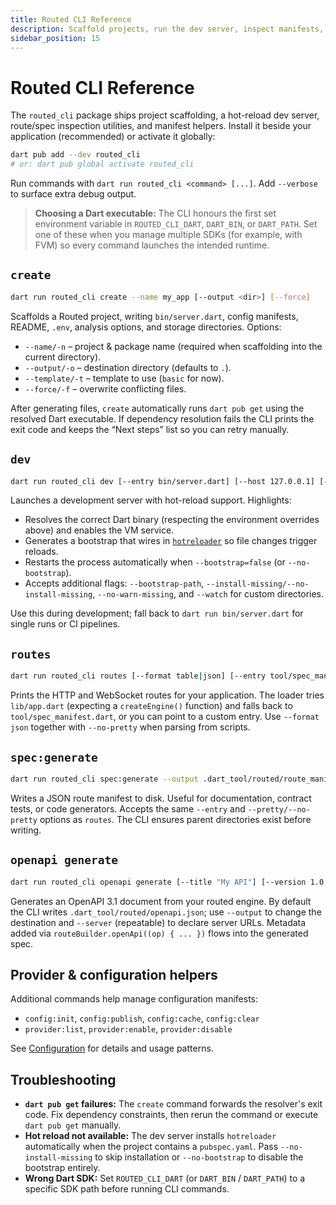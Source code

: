 ```yaml
---
title: Routed CLI Reference
description: Scaffold projects, run the dev server, inspect manifests, and manage providers with routed_cli
sidebar_position: 15
---
```


# Routed CLI Reference

The `routed_cli` package ships project scaffolding, a hot-reload dev server, route/spec inspection utilities, and manifest helpers. Install it beside your application (recommended) or activate it globally:

```bash
dart pub add --dev routed_cli
# or: dart pub global activate routed_cli
```

Run commands with `dart run routed_cli <command> [...]`. Add `--verbose` to surface extra debug output.

> **Choosing a Dart executable:** The CLI honours the first set environment variable in `ROUTED_CLI_DART`, `DART_BIN`, or `DART_PATH`. Set one of these when you manage multiple SDKs (for example, with FVM) so every command launches the intended runtime.

## `create`

```bash
dart run routed_cli create --name my_app [--output <dir>] [--force]
```

Scaffolds a Routed project, writing `bin/server.dart`, config manifests, README, `.env`, analysis options, and storage directories. Options:

- `--name/-n` – project & package name (required when scaffolding into the current directory).
- `--output/-o` – destination directory (defaults to `.`).
- `--template/-t` – template to use (`basic` for now).
- `--force/-f` – overwrite conflicting files.

After generating files, `create` automatically runs `dart pub get` using the resolved Dart executable. If dependency resolution fails the CLI prints the exit code and keeps the “Next steps” list so you can retry manually.

## `dev`

```bash
dart run routed_cli dev [--entry bin/server.dart] [--host 127.0.0.1] [--port 8080]
```

Launches a development server with hot-reload support. Highlights:

- Resolves the correct Dart binary (respecting the environment overrides above) and enables the VM service.
- Generates a bootstrap that wires in [`hotreloader`](https://pub.dev/packages/hotreloader) so file changes trigger reloads.
- Restarts the process automatically when `--bootstrap=false` (or `--no-bootstrap`).
- Accepts additional flags: `--bootstrap-path`, `--install-missing/--no-install-missing`, `--no-warn-missing`, and `--watch` for custom directories.

Use this during development; fall back to `dart run bin/server.dart` for single runs or CI pipelines.

## `routes`

```bash
dart run routed_cli routes [--format table|json] [--entry tool/spec_manifest.dart]
```

Prints the HTTP and WebSocket routes for your application. The loader tries `lib/app.dart` (expecting a `createEngine()` function) and falls back to `tool/spec_manifest.dart`, or you can point to a custom entry. Use `--format json` together with `--no-pretty` when parsing from scripts.

## `spec:generate`

```bash
dart run routed_cli spec:generate --output .dart_tool/routed/route_manifest.json
```

Writes a JSON route manifest to disk. Useful for documentation, contract tests, or code generators. Accepts the same `--entry` and `--pretty/--no-pretty` options as `routes`. The CLI ensures parent directories exist before writing.

## `openapi generate`

```bash
dart run routed_cli openapi generate [--title "My API"] [--version 1.0.0] [--server https://api.example.com]
```

Generates an OpenAPI 3.1 document from your routed engine. By default the CLI writes `.dart_tool/routed/openapi.json`; use `--output` to change the destination and `--server` (repeatable) to declare server URLs. Metadata added via `routeBuilder.openApi((op) { ... })` flows into the generated spec.

## Provider & configuration helpers

Additional commands help manage configuration manifests:

- `config:init`, `config:publish`, `config:cache`, `config:clear`
- `provider:list`, `provider:enable`, `provider:disable`

See [Configuration](/docs/routed/fundamentals/configuration) for details and usage patterns.

## Troubleshooting

- **`dart pub get` failures:** The `create` command forwards the resolver's exit code. Fix dependency constraints, then rerun the command or execute `dart pub get` manually.
- **Hot reload not available:** The dev server installs `hotreloader` automatically when the project contains a `pubspec.yaml`. Pass `--no-install-missing` to skip installation or `--no-bootstrap` to disable the bootstrap entirely.
- **Wrong Dart SDK:** Set `ROUTED_CLI_DART` (or `DART_BIN` / `DART_PATH`) to a specific SDK path before running CLI commands.
